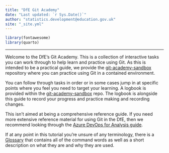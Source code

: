 ```yaml
---
title: "DfE Git Academy"
date: "Last updated: `r Sys.Date()`"
author: "statistics.development@education.gov.uk"
site: "_site.yml"
---
```


```r
library(fontawesome)
library(quarto)
```

---

Welcome to the DfE's Git Academy. This is a collection of interactive tasks you 
can work through to help learn and practice using Git. As this is intended to be
a practical guide, we provide the 
[git-academy-sandbox](https://github.com/dfe-analytical-services/git-academy-sandbox) 
repository where you can practice using Git in a contained environment. 

You can follow through tasks in order or in some cases jump in at specific points 
where you feel you need to target your learning. A logbook is provided within the 
[git-academy-sandbox](https://github.com/dfe-analytical-services/git-academy-sandbox)
repo. The logbook is alongside this guide to record your progress and practice 
making and recording changes.

:::: {.callout-note}
This isn't aimed at being a comprehensive reference guide. If you need more extensive
reference material for using Git in the DfE, then we recommend looking through
the 
[Azure DevOps for Analysis guide](https://dfe-analytical-services.github.io/azure-devops-for-analysis/).
::::

If at any point in this tutorial you're unsure of any terminology, there is a 
[Glossary](https://dfe-analytical-services.github.io/git-academy/glossary.html)
that contains all of the command words as well as a short description on what
they are and why they are used.